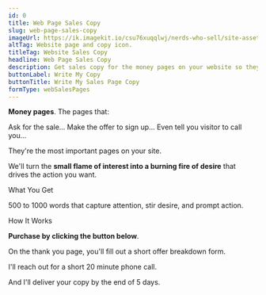 ```yaml
---
id: 0
title: Web Page Sales Copy
slug: web-page-sales-copy
imageUrl: https://ik.imagekit.io/csu76xuqqlwj/nerds-who-sell/site-assets/website-sales-copy_k4Db98kT2.png?ik-sdk-version=javascript-1.4.3
altTag: Website page and copy icon.
titleTag: Website Sales Copy
headline: Web Page Sales Copy
description: Get sales copy for the money pages on your website so they <strong>convert leads and make sales</strong>.
buttonLabel: Write My Copy
buttonTitle: Write My Sales Page Copy
formType: webSalesPages
---
```



**Money pages**. The pages that:

<UnorderedList>
  <BaseBullet>Ask for the sale...</BaseBullet>
  <BaseBullet>Make the offer to sign up...</BaseBullet>
  <BaseBullet>Even tell you visitor to call you...</BaseBullet>
</UnorderedList>

They're the most important pages on your site.

We'll turn the **small flame of interest into a burning fire of desire** that drives the action you want.

<BaseSubhead>What You Get</BaseSubhead>

500 to 1000 words that capture attention, stir desire, and prompt action.

<UnorderedList>
  <PunctuationBullet type="check" bullet="One headline"></PunctuationBullet>
  <PunctuationBullet
    type="check"
    bullet="2 to 4 sections of body copy"
  ></PunctuationBullet>
  <PunctuationBullet type="check" bullet="1 call to action"></PunctuationBullet>
  <PunctuationBullet
    type="check"
    bullet="Notes on images to support copy"
  ></PunctuationBullet>
</UnorderedList>

<BaseSubhead>How It Works</BaseSubhead>

**Purchase by clicking the button below**.

On the thank you page, you'll fill out a short offer breakdown form.

I'll reach out for a short 20 minute phone call.

And I'll deliver your copy by the end of 5 days.
